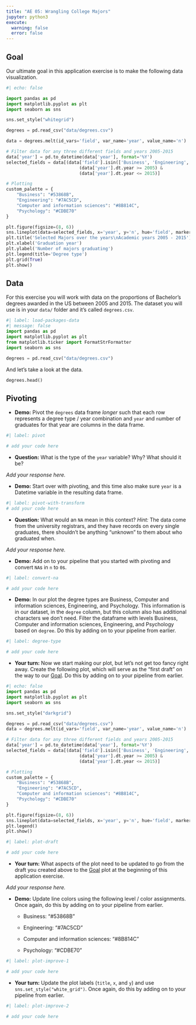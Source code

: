 ```yaml
---
title: "AE 05: Wrangling College Majors"
jupyter: python3
execute:
  warning: false
  error: false
---
```


## Goal

Our ultimate goal in this application exercise is to make the following data visualization.

```python
#| echo: false

import pandas as pd
import matplotlib.pyplot as plt
import seaborn as sns

sns.set_style("whitegrid")

degrees = pd.read_csv("data/degrees.csv")

data = degrees.melt(id_vars='field', var_name='year', value_name='n')

# Filter data for any three different fields and years 2005-2015
data['year'] = pd.to_datetime(data['year'], format='%Y')
selected_fields = data[(data['field'].isin(['Business', 'Engineering', 'Computer and information sciences', 'Psychology'])) & 
                            (data['year'].dt.year >= 2005) & 
                            (data['year'].dt.year <= 2015)]

# Plotting
custom_palette = {
    "Business": "#53868B",
    "Engineering": "#7AC5CD",
    "Computer and information sciences": "#8B814C",
    "Psychology": "#CDBE70"
}

plt.figure(figsize=(8, 6))
sns.lineplot(data=selected_fields, x='year', y='n', hue='field', marker='o', palette=custom_palette)
plt.title('Selected Majors over the years\nAcademic years 2005 - 2015')
plt.xlabel('Graduation year')
plt.ylabel('Number of majors graduating')
plt.legend(title='Degree type')
plt.grid(True)
plt.show()

```

## Data

For this exercise you will work with data on the proportions of Bachelor’s degrees awarded in the US between 2005 and 2015.
The dataset you will use is in your `data/` folder and it’s called `degrees.csv`.

```python
#| label: load-packages-data
#| message: false
import pandas as pd
import matplotlib.pyplot as plt
from matplotlib.ticker import FormatStrFormatter
import seaborn as sns

degrees = pd.read_csv("data/degrees.csv")

```

And let's take a look at the data.

```python
degrees.head()
```

## Pivoting

-   **Demo:** Pivot the `degrees` data frame *longer* such that each row represents a degree type / year combination and `year` and `n`umber of graduates for that year are columns in the data frame.

```python
#| label: pivot

# add your code here
```

-   **Question:** What is the type of the `year` variable? Why? What should it be?

*Add your response here.*

-   **Demo:** Start over with pivoting, and this time also make sure `year` is a Datetime variable in the resulting data frame.

```python
#| label: pivot-with-transform
# add your code here
```

-   **Question:** What would an `NA` mean in this context? *Hint:* The data come from the university registrars, and they have records on every single graduates, there shouldn't be anything "unknown" to them about who graduated when.

*Add your response here.*

-   **Demo:** Add on to your pipeline that you started with pivoting and convert `NA`s in `n` to `0`s.

```r
#| label: convert-na

# add your code here
```

-   **Demo:** In our plot the degree types are Business, Computer and information sciences, Engineering, and Psychology. This information is in our dataset, in the `degree` column, but this column also has additional characters we don't need. Filter the dataframe with levels Business, Computer and information sciences, Engineering, and Psychology based on `degree`. Do this by adding on to your pipeline from earlier.

```r
#| label: degree-type

# add your code here
```

-   **Your turn:** Now we start making our plot, but let's not get too fancy right away. Create the following plot, which will serve as the "first draft" on the way to our [Goal]. Do this by adding on to your pipeline from earlier.

```python
#| echo: false
import pandas as pd
import matplotlib.pyplot as plt
import seaborn as sns

sns.set_style("darkgrid")

degrees = pd.read_csv("data/degrees.csv")
data = degrees.melt(id_vars='field', var_name='year', value_name='n')

# Filter data for any three different fields and years 2005-2015
data['year'] = pd.to_datetime(data['year'], format='%Y')
selected_fields = data[(data['field'].isin(['Business', 'Engineering', 'Computer and information sciences', 'Psychology'])) & 
                            (data['year'].dt.year >= 2005) & 
                            (data['year'].dt.year <= 2015)]

# Plotting
custom_palette = {
    "Business": "#53868B",
    "Engineering": "#7AC5CD",
    "Computer and information sciences": "#8B814C",
    "Psychology": "#CDBE70"
}

plt.figure(figsize=(8, 6))
sns.lineplot(data=selected_fields, x='year', y='n', hue='field', marker='o')
plt.legend()
plt.show()
```

```r
#| label: plot-draft

# add your code here
```

-   **Your turn:** What aspects of the plot need to be updated to go from the draft you created above to the [Goal] plot at the beginning of this application exercise.

*Add your response here.*

-   **Demo:** Update line colors using the following level / color assignments. Once again, do this by adding on to your pipeline from earlier.
    -   Business: "#53868B"

    -   Engineering: "#7AC5CD"

    -   Computer and information sciences: "#8B814C"

    -   Psychology: "#CDBE70"

```r
#| label: plot-improve-1

# add your code here
```

-   **Your turn:** Update the plot labels (`title`, `x`, and `y`) and use `sns.set_style("white_grid")`. Once again, do this by adding on to your pipeline from earlier.

```r
#| label: plot-improve-2

# add your code here
```
